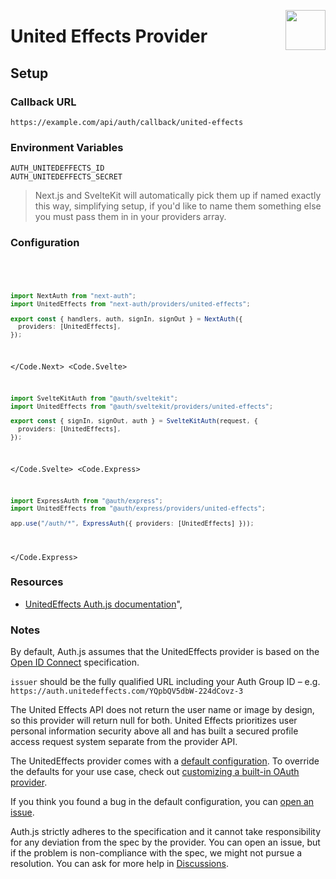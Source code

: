 
<img
  align="right"
  src="/img/providers/united-effects.svg"
  height="64"
  width="64"
/>

# United Effects Provider

## Setup

### Callback URL

```
https://example.com/api/auth/callback/united-effects
```

### Environment Variables

```
AUTH_UNITEDEFFECTS_ID
AUTH_UNITEDEFFECTS_SECRET
```

> Next.js and SvelteKit will automatically pick them up if named exactly this way, simplifying
> setup, if you'd like to name them something else you must pass them in in your providers array.

### Configuration

<Code>
  <Code.Next>

```ts filename="/auth.ts"
import NextAuth from "next-auth";
import UnitedEffects from "next-auth/providers/united-effects";

export const { handlers, auth, signIn, signOut } = NextAuth({
  providers: [UnitedEffects],
});
```

  </Code.Next>
  <Code.Svelte>

```ts filename="/auth.ts"
import SvelteKitAuth from "@auth/sveltekit";
import UnitedEffects from "@auth/sveltekit/providers/united-effects";

export const { signIn, signOut, auth } = SvelteKitAuth(request, {
  providers: [UnitedEffects],
});
```

  </Code.Svelte>
  <Code.Express>

```ts filename="/src/app.ts"
import ExpressAuth from "@auth/express";
import UnitedEffects from "@auth/express/providers/united-effects";

app.use("/auth/*", ExpressAuth({ providers: [UnitedEffects] }));
```

  </Code.Express>
</Code>

### Resources

- [UnitedEffects Auth.js documentation](https://docs.unitedeffects.com/integrations/nextauthjs)",

### Notes

By default, Auth.js assumes that the UnitedEffects provider is
based on the [Open ID Connect](https://openid.net/specs/openid-connect-core-1_0.html) specification.

<Callout>

`issuer` should be the fully qualified URL including your Auth Group ID – e.g. `https://auth.unitedeffects.com/YQpbQV5dbW-224dCovz-3`

</Callout>

<Callout type="warning">

The United Effects API does not return the user name or image by design, so this provider will return null for both. United Effects prioritizes user personal information security above all and has built a secured profile access request system separate from the provider API.

</Callout>

The UnitedEffects provider comes with a [default configuration](https://github.com/nextauthjs/next-auth/blob/main/packages/core/src/providers/united-effects.ts).
To override the defaults for your use case, check out [customizing a built-in OAuth provider](https://authjs.dev/guides/providers/custom-provider#override-default-options).

If you think you found a bug in the default configuration, you can [open an issue](https://authjs.dev/new/provider-issue).

Auth.js strictly adheres to the specification and it cannot take responsibility for any deviation from
the spec by the provider. You can open an issue, but if the problem is non-compliance with the spec,
we might not pursue a resolution. You can ask for more help in [Discussions](https://authjs.dev/new/github-discussions).
